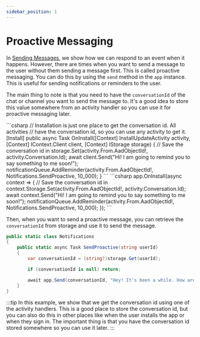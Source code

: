 ```yaml
---
sidebar_position: 1
---
```



# Proactive Messaging

In [Sending Messages](./), we show how we can respond to an event when it happens. However, there are times when you want to send a message to the user without them sending a message first. This is called proactive messaging. You can do this by using the `send` method in the `app` instance. This is useful for sending notifications or reminders to the user.

The main thing to note is that you need to have the `conversationId` of the chat or channel you want to send the message to. It's a good idea to store this value somewhere from an activity handler so you can use it for proactive messaging later.

<Tabs>
  <TabItem label="Controller" value="controller" default>
    ```csharp
    // Installation is just one place to get the conversation id. All activities
    // have the conversation id, so you can use any activity to get it.
    [Install]
    public async Task OnInstall([Context] InstallUpdateActivity activity, [Context] IContext.Client client, [Context] IStorage<string, object> storage)
    {
        // Save the conversation id in 
        storage.Set(activity.From.AadObjectId!, activity.Conversation.Id);
        await client.Send("Hi! I am going to remind you to say something to me soon!");
        notificationQueue.AddReminder(activity.From.AadObjectId!, Notifications.SendProactive, 10_000);
    }
    ```
  </TabItem>
  <TabItem label="Minimal" value="minimal">
    ```csharp 
    app.OnInstall(async context =>
    {
        // Save the conversation id in 
        context.Storage.Set(activity.From.AadObjectId!, activity.Conversation.Id);
        await context.Send("Hi! I am going to remind you to say something to me soon!");
        notificationQueue.AddReminder(activity.From.AadObjectId!, Notifications.SendProactive, 10_000);
    });
    ```
  </TabItem>
</Tabs>

Then, when you want to send a proactive message, you can retrieve the `conversationId` from storage and use it to send the message.

```csharp
public static class Notifications
{
    public static async Task SendProactive(string userId)
    {
        var conversationId = (string?)storage.Get(userId);

        if (conversationId is null) return;

        await app.Send(conversationId, "Hey! It's been a while. How are you?");
    }
}
```

:::tip
In this example, we show that we get the conversation id using one of the activity handlers. This is a good place to store the conversation id, but you can also do this in other places like when the user installs the app or when they sign in. The important thing is that you have the conversation id stored somewhere so you can use it later.
:::